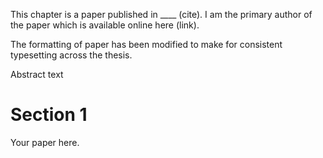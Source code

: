 \chapter{Paper 1}

This chapter is a paper published in ____ (cite). I am the primary author of the paper which is available online here (link).

The formatting of paper has been modified to make for consistent typesetting across the thesis.

\begin{center}
  \begin{Large}
    \textbf{Abstract}
  \end{Large}
\end{center}


Abstract text

# Section 1

Your paper here.